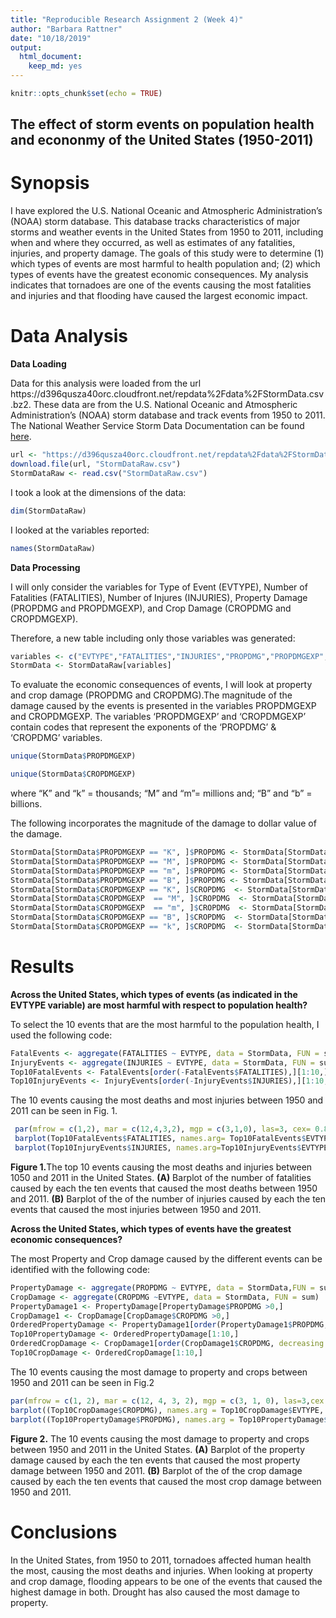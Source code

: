 ---
title: "Reproducible Research Assignment 2 (Week 4)"
author: "Barbara Rattner"
date: "10/18/2019"
output: 
  html_document: 
    keep_md: yes
---

```{r setup, include=FALSE}
knitr::opts_chunk$set(echo = TRUE)
```

## **The effect of storm events on population health and econonmy of the United States (1950-2011)** 

# **Synopsis**

I have explored the U.S. National Oceanic and Atmospheric Administration's (NOAA) storm database. This database tracks characteristics of major storms and weather events in the United States from 1950 to 2011, including when and where they occurred, as well as estimates of any fatalities, injuries, and property damage. The goals of this study were to determine (1) which types of events are most harmful to health population and; (2) which types of events have the greatest economic consequences. My analysis indicates that tornadoes are one of the events causing the most fatalities and injuries and that flooding have caused the largest economic impact. 

# **Data Analysis**

**Data Loading**

Data for this analysis were loaded from the url  https://d396qusza40orc.cloudfront.net/repdata%2Fdata%2FStormData.csv.bz2. These data are from the U.S. National Oceanic and Atmospheric Administration's (NOAA) storm database and track events from 1950 to 2011. The National Weather Service Storm Data Documentation can be found [here](https://d396qusza40orc.cloudfront.net/repdata%2Fpeer2_doc%2Fpd01016005curr.pdf).

```{r}
url <- "https://d396qusza40orc.cloudfront.net/repdata%2Fdata%2FStormData.csv.bz2"
download.file(url, "StormDataRaw.csv")
StormDataRaw <- read.csv("StormDataRaw.csv")
```

I took a look at the dimensions of the data:

```{r}
dim(StormDataRaw)
```

I looked at the variables reported:

```{r}
names(StormDataRaw)
```

**Data Processing**


I will only consider the variables for Type of Event (EVTYPE), Number of Fatalities (FATALITIES), Number of Injures (INJURIES), Property Damage (PROPDMG and PROPDMGEXP),  and Crop Damage  (CROPDMG and CROPDMGEXP).

Therefore, a new table including only those variables was generated:

```{r}
variables <- c("EVTYPE","FATALITIES","INJURIES","PROPDMG","PROPDMGEXP","CROPDMG","CROPDMGEXP")
StormData <- StormDataRaw[variables]
```

 
To evaluate the economic consequences of events, I will look at property and crop damage (PROPDMG and CROPDMG).The magnitude of the damage caused by the events is presented in the variables PROPDMGEXP and CROPDMGEXP. The variables ‘PROPDMGEXP’ and ‘CROPDMGEXP’ contain codes that represent the exponents of the ‘PROPDMG’ & ‘CROPDMG’ variables.

```{r}
unique(StormData$PROPDMGEXP)
```

```{r}
unique(StormData$CROPDMGEXP)
```

where “K” and "k" = thousands; “M” and "m"= millions and; “B” and "b" = billions.

The following incorporates the magnitude of the damage to dollar value of the damage.

```{r}
StormData[StormData$PROPDMGEXP == "K", ]$PROPDMG <- StormData[StormData$PROPDMGEXP == "K", ]$PROPDMG * 1000
StormData[StormData$PROPDMGEXP == "M", ]$PROPDMG <- StormData[StormData$PROPDMGEXP == "M", ]$PROPDMG * 1e+06
StormData[StormData$PROPDMGEXP == "m", ]$PROPDMG <- StormData[StormData$PROPDMGEXP == "m", ]$PROPDMG * 1e+06
StormData[StormData$PROPDMGEXP == "B", ]$PROPDMG <- StormData[StormData$PROPDMGEXP == "B", ]$PROPDMG * 1e+09
StormData[StormData$CROPDMGEXP == "K", ]$CROPDMG  <- StormData[StormData$CROPDMGEXP  == "K", ]$CROPDMG  * 1000
StormData[StormData$CROPDMGEXP  == "M", ]$CROPDMG  <- StormData[StormData$CROPDMGEXP  == "M", ]$CROPDMG  * 1e+06
StormData[StormData$CROPDMGEXP  == "m", ]$CROPDMG  <- StormData[StormData$CROPDMGEXP  == "m", ]$CROPDMG  * 1e+06
StormData[StormData$CROPDMGEXP == "B", ]$CROPDMG  <- StormData[StormData$CROPDMGEXP  == "B", ]$CROPDMG  * 1e+09
StormData[StormData$CROPDMGEXP == "k", ]$CROPDMG  <- StormData[StormData$CROPDMGEXP  == "k", ]$CROPDMG  * 1000
```

# Results

**Across the United States, which types of events (as indicated in the EVTYPE variable) are most harmful with respect to population health?**
 
To select the 10 events that are the most harmful to the population health, I used the following code:

```{r}
FatalEvents <- aggregate(FATALITIES ~ EVTYPE, data = StormData, FUN = sum)
InjuryEvents <- aggregate(INJURIES ~ EVTYPE, data = StormData, FUN = sum)
Top10FatalEvents <- FatalEvents[order(-FatalEvents$FATALITIES),][1:10,]
Top10InjuryEvents <- InjuryEvents[order(-InjuryEvents$INJURIES),][1:10,]
```

The 10 events causing the most deaths and most injuries between 1950 and 2011 can be seen in Fig. 1.
 
```{r}
 par(mfrow = c(1,2), mar = c(12,4,3,2), mgp = c(3,1,0), las=3, cex= 0.8)
 barplot(Top10FatalEvents$FATALITIES, names.arg= Top10FatalEvents$EVTYPE, ylim= c(0,8000),col="orange",ylab="Number of Fatalities", main=" A. Top 10 Events Causing the Most Fatalities")
 barplot(Top10InjuryEvents$INJURIES, names.arg=Top10InjuryEvents$EVTYPE,ylim= c(0,90000), col="orange", ylab="Number of Injuries", main=" B. Top 10 Events Causing the Most Injuries")
```
 
**Figure 1.**The top 10 events causing the most deaths and injuries between 1050 and 2011 in the United States. **(A)** Barplot of the number of fatalities caused by each the ten events that caused the most deaths between 1950 and 2011. **(B)** Barplot of the of the number of injuries caused by each the ten events that caused the most injuries between 1950 and 2011. 
 
 **Across the United States, which types of events have the greatest economic consequences?**

The most Property and Crop damage caused by the different events can be identified with the following code:

```{r}
PropertyDamage <- aggregate(PROPDMG ~ EVTYPE, data = StormData,FUN = sum)
CropDamage <- aggregate(CROPDMG ~EVTYPE, data = StormData, FUN = sum)
PropertyDamage1 <- PropertyDamage[PropertyDamage$PROPDMG >0,]
CropDamage1 <- CropDamage[CropDamage$CROPDMG >0,]
OrderedPropertyDamage <- PropertyDamage1[order(PropertyDamage1$PROPDMG, decreasing = TRUE),]
Top10PropertyDamage <- OrderedPropertyDamage[1:10,]
OrderedCropDamage <- CropDamage1[order(CropDamage1$CROPDMG, decreasing = TRUE),]
Top10CropDamage <- OrderedCropDamage[1:10,]
``` 

The 10 events causing the most damage to property and crops between 1950 and 2011 can be seen in Fig.2

```{r}
par(mfrow = c(1, 2), mar = c(12, 4, 3, 2), mgp = c(3, 1, 0), las=3,cex = 0.8, cex.main = 0.9)
barplot((Top10CropDamage$CROPDMG), names.arg = Top10CropDamage$EVTYPE, col="orange", ylab=" Cost of Property Damage (in dollars)", main="Top 10 Events Causing Highest Property Damage")
barplot((Top10PropertyDamage$PROPDMG), names.arg = Top10PropertyDamage$EVTYPE, col="orange", ylab=" Cost of Crop Damage (in dollars)", main="Top 10 Events Causing Highest Crop Damage")
```

**Figure 2.** The 10 events causing the most damage to property and crops between 1950 and 2011 in the United States. **(A)** Barplot of the property damage caused by each the ten events that caused the most property damage between 1950 and 2011. **(B)** Barplot of the of the crop damage caused by each the ten events that caused the most crop damage between 1950 and 2011.

# Conclusions

In the United States, from 1950 to 2011, tornadoes affected human health the most, causing the most deaths and injuries. When looking at property and crop damage, flooding appears to be one of the events that caused the highest damage in both. Drought has also caused the most damage to property. 
